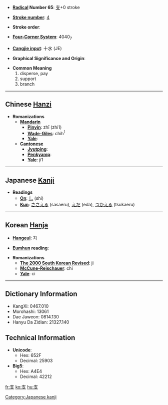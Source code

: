 * '''[[Wiktionary:Chinese radical index| Radical]] Number 65''': [[Wiktionary:Chinese radical index 支|支]]+0 stroke

* '''[[Wiktionary:Chinese total strokes index|Stroke number]]''': [[Wiktionary:Chinese total strokes index 4|4]]

* '''Stroke order''': 

* '''[[Wiktionary:Chinese four corner index|Four-Corner System]]''': 4040<sub>7</sub>

* '''[[Wiktionary:Chinese Cangjie index|Cangjie input]]''': 十水 (JE)

* '''Graphical Significance and Origin''': 

* '''Common Meaning'''
*#disperse, pay
*# support
*# branch


----

== Chinese [[Hanzi]] ==

* '''Romanizations'''
** '''[[Mandarin]]'''
*** '''[[Pinyin]]''': zhī (zhi1)
*** '''[[Wade-Giles]]''': chih<sup>1</sup>
*** '''[[Yale]]''': 
** '''[[Cantonese]]'''
*** '''[[Jyutping]]''':
*** '''[[Penkyamp]]''': 
*** '''[[Yale]]''': ji1


----

== Japanese [[Kanji]] ==

* '''Readings'''
** '''[[On]]''': [[し]] (shi)
** '''[[Kun]]''': [[ささえる]] (sasaeru), [[えだ]] (eda), [[つかえる]] (tsukaeru)


----

== Korean [[Hanja]] ==

* '''[[Hangeul]]''': 지

* '''[[Eumhun]] reading''': 

* '''Romanizations'''
** '''[[The 2000 South Korean Revised Romanization|The 2000 South Korean Revised]]''': ji
** '''[[McCune-Reischauer]]''': chi
** '''[[Yale]]''': ci

----

== Dictionary Information ==

* KangXi: 0467.010
* Morohashi: 13061
* Dae Jaweon: 0814.130
* Hanyu Da Zidian: 21327.140

== Technical Information ==

* '''Unicode''':
** Hex: 652F
** Decimal: 25903
* '''Big5''':
** Hex: A4E4
** Decimal: 42212

[[Category:Japanese kanji]]

[[fr:支]]
[[ko:支]]
[[hu:支]]